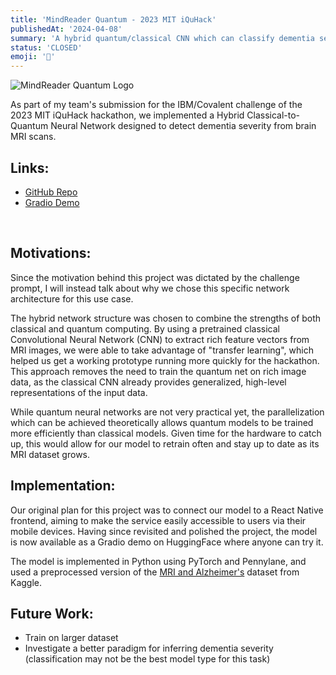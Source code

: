 ```yaml
---
title: 'MindReader Quantum - 2023 MIT iQuHack'
publishedAt: '2024-04-08'
summary: 'A hybrid quantum/classical CNN which can classify dementia severity of MRI scans.'
status: 'CLOSED'
emoji: '🩻'
---
```

<div className="flex justify-center space-x-4 my-8">
    <img alt="MindReader Quantum Logo" src="/images/mindreader.JPG"/>
</div>

As part of my team's submission for the IBM/Covalent challenge of the 2023 MIT iQuHack hackathon, we implemented a Hybrid Classical-to-Quantum Neural Network designed to detect dementia severity from brain MRI scans.

## Links:
<div>
    <ul id={"list"}>
        <li>
            <a href={"https://github.com/MaxHuber888/MindReader-Quantum"} className="dark:hover:text-neutral-400">GitHub
                Repo</a>
        </li>
        <li>
            <a href={"https://huggingface.co/spaces/maxhuber/MindReader-Quantum"}
               className="dark:hover:text-neutral-400">Gradio Demo</a>
        </li>
    </ul>
    <br/>
</div>

## Motivations:
Since the motivation behind this project was dictated by the challenge prompt, I will instead talk about why we chose this specific network architecture for this use case.

The hybrid network structure was chosen to combine the strengths of both classical and quantum computing. By using a pretrained classical Convolutional Neural Network (CNN) to extract rich feature vectors from MRI images, we were able to take advantage of "transfer learning", which helped us get a working prototype running more quickly for the hackathon. This approach removes the need to train the quantum net on rich image data, as the classical CNN already provides generalized, high-level representations of the input data.

While quantum neural networks are not very practical yet, the parallelization which can be achieved theoretically allows quantum models to be trained more efficiently than classical models. Given time for the hardware to catch up, this would allow for our model to retrain often and stay up to date as its MRI dataset grows.

## Implementation:
Our original plan for this project was to connect our model to a React Native frontend, aiming to make the service easily accessible to users via their mobile devices. Having since revisited and polished the project, the model is now available as a Gradio demo on HuggingFace where anyone can try it.

The model is implemented in Python using PyTorch and Pennylane, and used a preprocessed version of the <a href="https://www.kaggle.com/datasets/jboysen/mri-and-alzheimers" className="dark:hover:text-neutral-400">MRI and Alzheimer's</a> dataset from Kaggle.

## Future Work:
- Train on larger dataset
- Investigate a better paradigm for inferring dementia severity (classification may not be the best model type for this task)